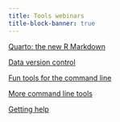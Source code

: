 ```yaml
---
title: Tools webinars
title-block-banner: true
---
```


:::{layout="[[5, 5, 5, 5], [5, -5, -5, -5]]"}

:::{.card .mb-3}

:::{.card-body2}

[Quarto: the new R Markdown](wb_quarto.qmd){.card-title-ws .stretched-link}

:::

:::

:::{.card .mb-3}

:::{.card-body2}

[Data version control](wb_dvc.qmd){.card-title-ws .stretched-link}

:::

:::

:::{.card .mb-3}

:::{.card-body2}

[Fun tools for the command line](wb_tools1.qmd){.card-title-ws .stretched-link}

:::

:::

:::{.card .mb-3}

:::{.card-body2}

[More command line tools](wb_tools2.qmd){.card-title-ws .stretched-link}

:::

:::

:::{.card .mb-3}

:::{.card-body2}

[Getting help](wb_help.qmd){.card-title-ws .stretched-link}

:::

:::

:::
